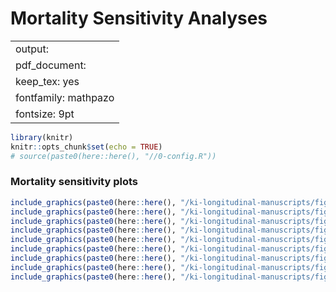 # Mortality Sensitivity Analyses {#mortality}

---
output:
  pdf_document:
    keep_tex: yes
fontfamily: mathpazo
fontsize: 9pt
---

\raggedright


```r
library(knitr)
knitr::opts_chunk$set(echo = TRUE)
# source(paste0(here::here(), "//0-config.R"))
```


### Mortality sensitivity plots

```r


include_graphics(paste0(here::here(), "/ki-longitudinal-manuscripts/figures/risk-factor/fig-mort-RR-time-death_FE.png"))
include_graphics(paste0(here::here(), "/ki-longitudinal-manuscripts/figures/risk-factor/fig-mort+morb-RR.png"))
include_graphics(paste0(here::here(), "/ki-longitudinal-manuscripts/figures/risk-factor/fig-mort+morb-RR_FE.png"))
include_graphics(paste0(here::here(), "/ki-longitudinal-manuscripts/figures/risk-factor/fig-mort+morb-RR_Region.png"))
include_graphics(paste0(here::here(), "/ki-longitudinal-manuscripts/figures/risk-factor/fig-mort-024.png"))
include_graphics(paste0(here::here(), "/ki-longitudinal-manuscripts/figures/risk-factor/fig-mort-024_FE.png"))
include_graphics(paste0(here::here(), "/ki-longitudinal-manuscripts/figures/risk-factor/fig-mort-RR.png"))
include_graphics(paste0(here::here(), "/ki-longitudinal-manuscripts/figures/risk-factor/fig-mort-RR-sens.png"))
include_graphics(paste0(here::here(), "/ki-longitudinal-manuscripts/figures/risk-factor/fig-mort-RR-time-death.png"))

```